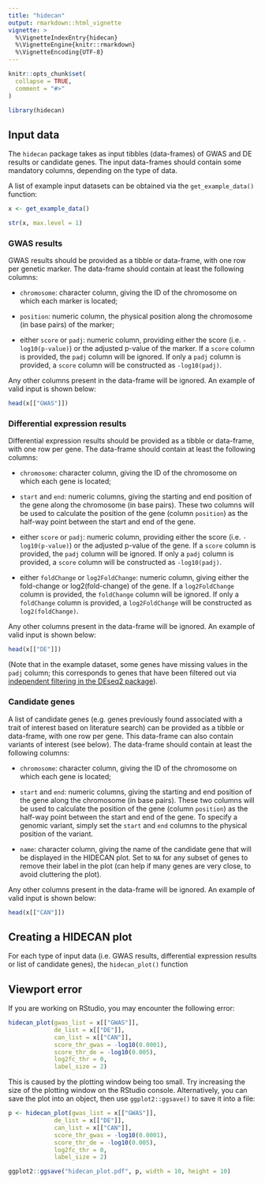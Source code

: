 ```yaml
---
title: "hidecan"
output: rmarkdown::html_vignette
vignette: >
  %\VignetteIndexEntry{hidecan}
  %\VignetteEngine{knitr::rmarkdown}
  %\VignetteEncoding{UTF-8}
---
```


```r
knitr::opts_chunk$set(
  collapse = TRUE,
  comment = "#>"
)
```

```r
library(hidecan)
```

## Input data

The `hidecan` package takes as input tibbles (data-frames) of GWAS and DE results or candidate genes. The input data-frames should contain some mandatory columns, depending on the type of data.

A list of example input datasets can be obtained via the `get_example_data()` function:

```r
x <- get_example_data()

str(x, max.level = 1)
```

### GWAS results

GWAS results should be provided as a tibble or data-frame, with one row per genetic marker. The data-frame should contain at least the following columns:

-   `chromosome`: character column, giving the ID of the chromosome on which each marker is located;

-   `position`: numeric column, the physical position along the chromosome (in base pairs) of the marker;

-   either `score` or `padj`: numeric column, providing either the score (i.e. `-log10(p-value)`) or the adjusted p-value of the marker. If a `score` column is provided, the `padj` column will be ignored. If only a `padj` column is provided, a `score` column will be constructed as `-log10(padj)`.

Any other columns present in the data-frame will be ignored. An example of valid input is shown below:

```r
head(x[["GWAS"]])
```

### Differential expression results

Differential expression results should be provided as a tibble or data-frame, with one row per gene. The data-frame should contain at least the following columns:

-   `chromosome`: character column, giving the ID of the chromosome on which each gene is located;

-   `start` and `end`: numeric columns, giving the starting and end position of the gene along the chromosome (in base pairs). These two columns will be used to calculate the position of the gene (column `position`) as the half-way point between the start and end of the gene.

-   either `score` or `padj`: numeric column, providing either the score (i.e. `-log10(p-value)`) or the adjusted p-value of the gene. If a `score` column is provided, the `padj` column will be ignored. If only a `padj` column is provided, a `score` column will be constructed as `-log10(padj)`.

-   either `foldChange` or `log2FoldChange`: numeric column, giving either the fold-change or log2(fold-change) of the gene. If a `log2FoldChange` column is provided, the `foldChange` column will be ignored. If only a `foldChange` column is provided, a `log2FoldChange` will be constructed as `log2(foldChange)`.

Any other columns present in the data-frame will be ignored. An example of valid input is shown below:

```r
head(x[["DE"]])
```

(Note that in the example dataset, some genes have missing values in the `padj` column; this corresponds to genes that have been filtered out via [independent filtering in the DEseq2 package](https://bioconductor.org/packages/release/bioc/vignettes/DESeq2/inst/doc/DESeq2.html#pvaluesNA)).

### Candidate genes

A list of candidate genes (e.g. genes previously found associated with a trait of interest based on literature search) can be provided as a tibble or data-frame, with one row per gene. This data-frame can also contain variants of interest (see below). The data-frame should contain at least the following columns:

-   `chromosome`: character column, giving the ID of the chromosome on which each gene is located;

-   `start` and `end`: numeric columns, giving the starting and end position of the gene along the chromosome (in base pairs). These two columns will be used to calculate the position of the gene (column `position`) as the half-way point between the start and end of the gene. To specify a genomic variant, simply set the `start` and `end` columns to the physical position of the variant.

-   `name`: character column, giving the name of the candidate gene that will be displayed in the HIDECAN plot. Set to `NA` for any subset of genes to remove their label in the plot (can help if many genes are very close, to avoid cluttering the plot).

Any other columns present in the data-frame will be ignored. An example of valid input is shown below:

```r
head(x[["CAN"]])
```

## Creating a HIDECAN plot

For each type of input data (i.e. GWAS results, differential expression results or list of candidate genes), the `hidecan_plot()` function

## Viewport error

If you are working on RStudio, you may encounter the following error:

```r
hidecan_plot(gwas_list = x[["GWAS"]],
             de_list = x[["DE"]],
             can_list = x[["CAN"]],
             score_thr_gwas = -log10(0.0001),
             score_thr_de = -log10(0.005),
             log2fc_thr = 0,
             label_size = 2)
```

This is caused by the plotting window being too small. Try increasing the size of the plotting window on the RStudio console. Alternatively, you can save the plot into an object, then use `ggplot2::ggsave()` to save it into a file:

```r
p <- hidecan_plot(gwas_list = x[["GWAS"]],
             de_list = x[["DE"]],
             can_list = x[["CAN"]],
             score_thr_gwas = -log10(0.0001),
             score_thr_de = -log10(0.005),
             log2fc_thr = 0,
             label_size = 2)

ggplot2::ggsave("hidecan_plot.pdf", p, width = 10, height = 10)
```

